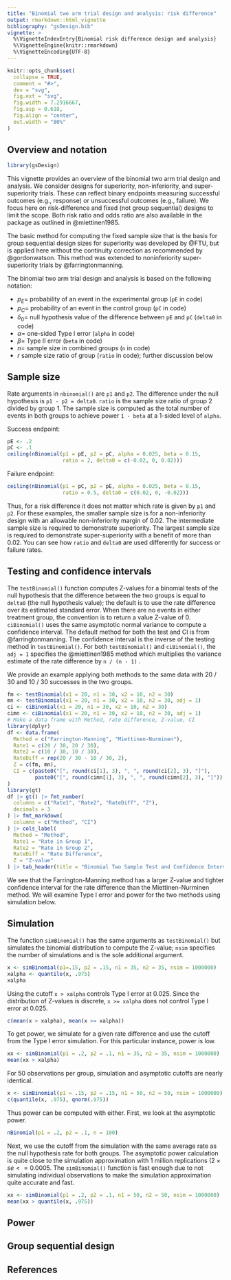 ```yaml
---
title: "Binomial two arm trial design and analysis: risk difference"
output: rmarkdown::html_vignette
bibliography: "gsDesign.bib"
vignette: >
  %\VignetteIndexEntry{Binomial risk difference design and analysis}
  %\VignetteEngine{knitr::rmarkdown}
  %\VignetteEncoding{UTF-8}
---
```


```r
knitr::opts_chunk$set(
  collapse = TRUE,
  comment = "#>",
  dev = "svg",
  fig.ext = "svg",
  fig.width = 7.2916667,
  fig.asp = 0.618,
  fig.align = "center",
  out.width = "80%"
)
```

## Overview and notation

```r
library(gsDesign)
```


This vignette provides an overview of the binomial two arm trial design and analysis.
We consider designs for superiority, non-inferiority, and super-superiority trials.
These can reflect binary endpoints measuring successful outcomes (e.g., response) or unsuccessful outcomes (e.g., failure).
We focus here on risk-difference and fixed (not group sequential) designs to limit the scope. 
Both risk ratio and odds ratio are also available in the package as outlined in @miettinen1985.

The basic method for computing the fixed sample size that is the basis for group sequential design sizes for superiority was developed by @FTU, but is applied here without the continuity correction as recommended by @gordonwatson. This method was extended to noninferiority super-superiority trials by @farringtonmanning.

The binomial two arm trial design and analysis is based on the following notation:

- $p_E=$ probability of an event in the experimental group (`pE` in code)
- $p_C=$ probability of an event in the control group (`pC` in code)
- $\delta_0=$ null hypothesis value of the difference between `pE` and `pC` (`delta0` in code)
- $\alpha=$ one-sided Type I error (`alpha` in code)
- $\beta=$ Type II error (`beta` in code)
- $n=$ sample size in combined groups (`n` in code)
- $r$ sample size ratio of group (`ratio` in code); further discussion below

## Sample size

Rate arguments in `nbinomial()` are `p1` and `p2`. 
The difference under the null hypothesis is `p1 - p2 = delta0`.
`ratio` is the sample size ratio of group 2 divided by group 1.
The sample size is computed as the total number of events in both groups to achieve power `1 - beta` at a 1-sided level of `alpha`.

Success endpoint:

```r
pE <- .2
pC <- .1
ceiling(nBinomial(p1 = pE, p2 = pC, alpha = 0.025, beta = 0.15, 
                  ratio = 2, delta0 = c(-0.02, 0, 0.02)))
```

Failure endpoint:

```r
ceiling(nBinomial(p1 = pC, p2 = pE, alpha = 0.025, beta = 0.15, 
                  ratio = 0.5, delta0 = c(0.02, 0, -0.02)))
```

Thus, for a risk difference it does not matter which rate is given by `p1` and `p2`.
For these examples, the smaller sample size is for a non-inferiority design with an allowable non-inferiority margin of 0.02.
The intermediate sample size is required to demonstrate superiority.
The largest sample size is required to demonstrate super-superiority with a benefit of more than 0.02.
You can see how `ratio` and `delta0` are used differently for success or failure rates.

## Testing and confidence intervals

The `testBinomial()` function computes Z-values for a binomial tests of the null hypothesis that the difference between the two groups is equal to `delta0` (the null hypothesis value); the default is to use the rate difference over its estimated standard error.
When there are no events in either treatment group, the convention is to return a value Z-value of 0.
`ciBinomial()` uses the same asymptotic normal variance to compute a confidence interval.
The default method for both the test and CI is from @farringtonmanning. 
The confidence interval is the inverse of the testing method in `testBinomial()`.
For both `testBinomial()` and `ciBinomial()`, the `adj = 1` specifies the @miettinen1985 method which multiplies the 
variance estimate of the rate difference by `n / (n - 1)` .

We provide an example applying both methods to the same data with 20 / 30 and 10 / 30 successes in the two groups.

```r
fm <- testBinomial(x1 = 20, n1 = 30, x2 = 10, n2 = 30)
mn <- testBinomial(x1 = 20, n1 = 30, x2 = 10, n2 = 30, adj = 1)
ci <- ciBinomial(x1 = 20, n1 = 30, x2 = 10, n2 = 30)
cimn <- ciBinomial(x1 = 20, n1 = 30, x2 = 10, n2 = 30, adj = 1)
# Make a data frame with Method, rate difference, Z-value, CI
library(dplyr)
df <- data.frame(
  Method = c("Farrington-Manning", "Miettinen-Nurminen"),
  Rate1 = c(20 / 30, 20 / 30),
  Rate2 = c(10 / 30, 10 / 30),
  RateDiff = rep(20 / 30 - 10 / 30, 2),
  Z = c(fm, mn),
  CI = c(paste0("[", round(ci[1], 3), ", ", round(ci[2], 3), "]"), 
         paste0("[", round(cimn[1], 3), ", ", round(cimn[2], 3), "]"))
)
library(gt)
df |> gt() |> fmt_number(
  columns = c("Rate1", "Rate2", "RateDiff", "Z"),
  decimals = 3
) |> fmt_markdown(
  columns = c("Method", "CI")
) |> cols_label(
  Method = "Method",
  Rate1 = "Rate in Group 1",
  Rate2 = "Rate in Group 2",
  RateDiff = "Rate Difference",
  Z = "Z-value"
) |> tab_header(title = "Binomial Two Sample Test and Confidence Interval")
```

We see that the Farrington-Manning method has a larger Z-value and tighter confidence interval for the rate difference than the Miettinen-Nurminen method.
We will examine Type I error and power for the two methods using simulation below.


## Simulation

The function `simBinomial()` has the same arguments as `testBinomial()` but simulates the binomial distribution to compute the Z-value; `nsim` specifies the number of simulations and is the sole additional argument.

```r
x <- simBinomial(p1=.15, p2 = .15, n1 = 35, n2 = 35, nsim = 1000000)
xalpha <- quantile(x, .975)
xalpha
```

Using the cutoff `x > xalpha` controls Type I error at 0.025.
Since the distribution of Z-values is discrete, `x >= xalpha` does not control Type I error at 0.025.

```r
c(mean(x > xalpha), mean(x >= xalpha))
```

To get power, we simulate for a given rate difference and use the cutoff from the Type I error simulation.
For this particular instance, power is low.

```r
xx <- simBinomial(p1 = .2, p2 = .1, n1 = 35, n2 = 35, nsim = 1000000)
mean(xx > xalpha)
```

For 50 observations per group, simulation and asymptotic cutoffs are nearly identical.

```r
x <- simBinomial(p1 = .15, p2 = .15, n1 = 50, n2 = 50, nsim = 1000000)
c(quantile(x, .975), qnorm(.975))
```

Thus power can be computed with either.
First, we look at the asymptotic power.

```r
nBinomial(p1 = .2, p2 = .1, n = 100)
```

Next, we use the cutoff from the simulation with the same average rate as the null hypothesis rate for both groups.
The asymptotic power calculation is quite close to the simulation approximation with 1 million replications ($2 \times se <= 0.0005$.
The `simBinomial()` function is fast enough due to not simulating individual observations to make the simulation approximation quite accurate and fast.

```r
xx <- simBinomial(p1 = .2, p2 = .1, n1 = 50, n2 = 50, nsim = 1000000)
mean(xx > quantile(x, .975))
```

## Power



## Group sequential design



## References
